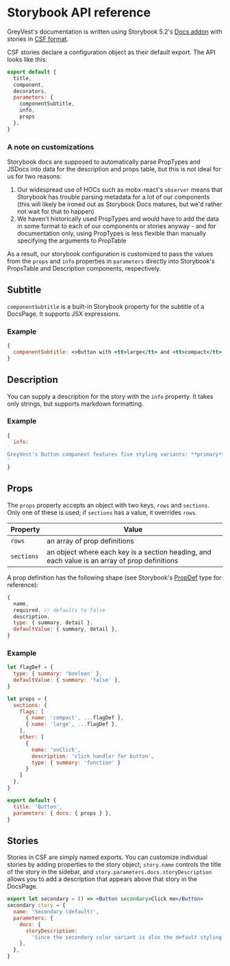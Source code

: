 
<Meta title="Developer Notes | Storybook API" />

# Storybook API reference

GreyVest's documentation is written using Storybook 5.2's [Docs addon](https://github.com/storybookjs/storybook/blob/next/addons/docs/docs/docspage.md) with stories in [CSF format](https://medium.com/storybookjs/component-story-format-66f4c32366df).

CSF stories declare a configuration object as their default export. The API looks like this:

```js
export default {
  title,
  component,
  decorators,
  parameters: {
    componentSubtitle,
    info,
    props
  },
}
```

### A note on customizations

Storybook docs are supposed to automatically parse PropTypes and JSDocs into data for the description and props table, but this is not ideal for us for two reasons:

1. Our widespread use of HOCs such as mobx-react's `observer` means that Storybook has trouble parsing metadata for a lot of our components (this will likely be ironed out as Storybook Docs matures, but we'd rather not wait for that to happen)
2. We haven't historically used PropTypes and would have to add the data in some format to each of our components or stories anyway - and for documentation only, using PropTypes is less flexible than manually specifying the arguments to PropTable

As a result, our storybook configuration is customized to pass the values from the `props` and `info` properties in `parameters` directly into Storybook's PropsTable and Description components, respectively.


## Subtitle

`componentSubtitle` is a built-in Storybook property for the subtitle of a DocsPage. It supports JSX expressions.

### Example

```jsx
{
  componentSubtitle: <>Button with <tt>large</tt> and <tt>compact</tt> variants</>
}
```


## Description

You can supply a description for the story with the `info` property. It takes only strings, but supports markdown formatting.

### Example

```js
{
  info:
`
GreyVest's Button component features five styling variants: **primary**, **secondary**, **tertiary**, **danger**, and **ghost**. The variants are subcomponents of Button (eg \`Button.Primary\`).
`
}
```


## Props

The `props` property accepts an object with two keys, `rows` and `sections`. Only one of these is used; if `sections` has a value, it overrides `rows`.

| Property | Value  |
| --- | --- |
| `rows` | an array of prop definitions |
| `sections` | an object where each key is a section heading, and each value is an array of prop definitions |

A prop definition has the following shape (see Storybook's [PropDef](https://github.com/storybookjs/storybook/blob/next/lib/components/src/blocks/PropsTable/PropDef.ts) type for reference):

```js
{
  name,
  required, // defaults to false
  description,
  type: { summary, detail },
  defaultValue: { summary, detail },
}
```

### Example

```js
let flagDef = {
  type: { summary: 'boolean' },
  defaultValue: { summary: 'false' },
}

let props = {
  sections: {
    flags: [
      { name: 'compact', ...flagDef },
      { name: 'large', ...flagDef },
    ],
    other: [
      {
        name: 'onClick',
        description: 'click handler for button',
        type: { summary: 'function' }
      }
    ]
  },
}

export default {
  title: 'Button',
  parameters: { docs: { props } },
}
```

## Stories

Stories in CSF are simply named exports. You can customize individual stories by adding properties to the story object; `story.name` controls the title of the story in the sidebar, and `story.parameters.docs.storyDescription` allows you to add a description that appears above that story in the DocsPage.

```jsx
export let secondary = () => <Button secondary>Click me</Button>
secondary.story = {
  name: 'Secondary (default)',
  parameters: {
    docs: {
      storyDescription:
        'Since the secondary color variant is also the default styling for Button, it can be used with either `Button` or `Button.Secondary`.',
    },
  },
}
```

